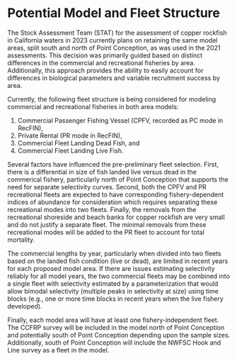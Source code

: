 # Potential Model and Fleet Structure

The Stock Assessment Team (STAT) for the assessment of copper rockfish in California waters in 2023 currently plans on retaining the same model areas, split south and north of Point Conception, as was used in the 2021 assessments. This decision was primarily guided based on distinct differences in the commercial and recreational fisheries by area. Additionally, this approach provides the ability to easily account for differences in biological parameters and variable recruitment success by area. 

Currently, the following fleet structure is being considered for modeling commercial and recreational fisheries in both area models:
 
1. Commercial Passenger Fishing Vessel (CPFV, recorded as PC mode in RecFIN), 
2. Private Rental (PR mode in RecFIN),
3. Commercial Fleet Landing Dead Fish, and 
4. Commercial Fleet Landing Live Fish. 

Several factors have influenced the pre-preliminary fleet selection. First, there is a differential in size of fish landed live versus dead in the commerical fishery, particularly north of Point Conception that supports the need for separate selectivity curves. Second, both the CPFV and PR recreational fleets are expected to have corresponding fishery-dependent indices of abundance for consideration which requires separating these recreational modes into two fleets. Finally, the removals from the recreational shoreside and beach banks for copper rockfish are very small and do not justify a separate fleet. The minimal removals from these recreational modes will be added to the PR fleet to account for total mortality. 

The commercial lengths by year, particularly when divided into two fleets based on the landed fish condition (live or dead), are limited in recent years for each proposed model area. If there are issues estimating selectivity reliably for all model years, the two commercial fleets may be combined into a single fleet with selectivity estimated by a parameterization that would allow bimodal selectivity (multiple peaks in selectivity at size) using time blocks (e.g., one or more time blocks in recent years when the live fishery developed). 

Finally, each model area will have at least one fishery-independent fleet. The CCFRP survey will be included in the model north of Point Conception and potentially south of Point Conception depending upon the sample sizes. Additionally, south of Point Conception will include the NWFSC Hook and Line survey as a fleet in the model. 
